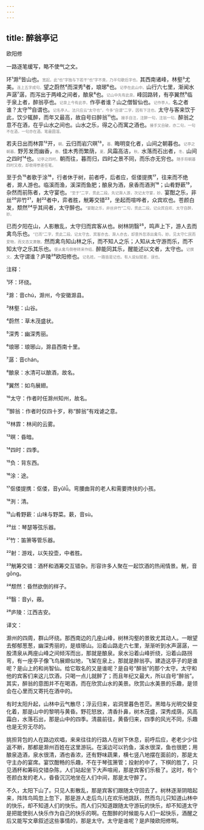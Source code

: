 ```yaml
---
---
---
```

title: 醉翁亭记
---




欧阳修





一路逐笔缓写，略不使气之文。





环¹滁²皆山也。<font color=gray size=0.8rem>宽起。此“也”字独与下若干“也”字不类，乃半句歇后字也。</font>其西南诸峰，林壑³尤美。<font color=gray size=0.8rem>连上五字成句。</font>望之蔚然⁴而深秀⁵者，琅琊⁶也。<font color=gray size=0.8rem>记亭在此山中。</font>山行六七里，渐闻水声潺⁷潺，而泻出于两峰之间者，酿泉⁸也。<font color=gray size=0.8rem>记山中先有此泉。</font>峰回路转，有亭翼然⁹临于泉上者，醉翁亭也。<font color=gray size=0.8rem>记泉上今有此亭。</font>作亭者谁？山之僧智仙也。<font color=gray size=0.8rem>记作亭人。</font>名之者谁？太守¹⁰自谓也。<font color=gray size=0.8rem>记名亭人。法只应云“太守也”，今多“自谓”二字，因有下注也。</font>太守与客来饮于此，饮少辄醉，而年又最高，故自号曰醉翁¹¹也。<font color=gray size=0.8rem>接手自注，注醉一句，注翁一句。</font>醉翁之意不在酒，在乎山水之间也。山水之乐，得之心而寓之酒也。<font color=gray size=0.8rem>接手又自破，亦二句，一句不在酒，一句亦在酒。笔最圆溜。</font>

若夫日出而林霏¹²开，<font color=gray size=0.8rem>朝。</font>云归而岩穴暝¹³，<font color=gray size=0.8rem>暮。</font>晦明变化者，山间之朝暮也。<font color=gray size=0.8rem>记亭之朝暮。</font>野芳发而幽香，<font color=gray size=0.8rem>春。</font>佳木秀而繁荫，<font color=gray size=0.8rem>夏。</font>风霜高洁，<font color=gray size=0.8rem>秋。</font>水落而石出者，<font color=gray size=0.8rem>冬。</font>山间之四时¹⁴也。<font color=gray size=0.8rem>记亭之四时。</font>朝而往，暮而归，四时之景不同，而乐亦无穷也。<font color=gray size=0.8rem>随手将朝暮四时又收，却收得参差任笔。</font>

至于负¹⁵者歌于涂¹⁶，行者休于树，前者呼，后者应，伛偻提携¹⁷，往来而不绝者，滁人游也。临溪而渔，溪深而鱼肥；酿泉为酒，泉香而酒洌¹⁸；山肴野蔌¹⁹，杂然而前陈者，太守宴也。<font color=gray size=0.8rem>“至于”二字，贯此二段。先记滁人游，次记太守宴，妙。</font>宴酣之乐，非丝²⁰非竹²¹，射²²者中，弈者胜，觥筹交错²³，坐起而喧哗者，众宾欢也。苍颜白发，颓然²⁴乎其间者，太守醉也。<font color=gray size=0.8rem>“宴酣之乐，非丝非竹”二句，贯此二段。记众宾自欢、太守自醉，妙。</font>

已而夕阳在山，人影散乱，太守归而宾客从也。树林阴翳²⁵，鸣声上下，游人去而禽鸟乐也。<font color=gray size=0.8rem>“已而”二字，贯此二段。记太守去、宾客亦去、滁人亦去，却意外忽添出禽鸟，妙。见太守仁民而爱物，而文态又萧散。</font>然而禽鸟知山林之乐，而不知人之乐；人知从太守游而乐，而不知太守之乐其乐也。<font color=gray size=0.8rem>便从禽鸟倒卷转来作结。</font>醉能同其乐，醒能述以文者，太守也。<font color=gray size=0.8rem>记撰文。</font>太守谓谁？庐陵²⁶欧阳修也。<font color=gray size=0.8rem>记名姓。一路皆是记也。有人说似赋者，误也。</font>

注释：

¹环：环绕。

²滁：音chú，滁州，今安徽滁县。

³林壑：山谷。

⁴蔚然：草木茂盛状。

⁵深秀：幽深秀丽。

⁶琅琊：琅琊山，滁县西南十里。

⁷潺：音chán。

⁸酿泉：水清可以酿酒，故名。

⁹翼然：如鸟展翅。

¹⁰太守：作者时任滁州知州，故名。

¹¹醉翁：作者时仅四十岁，称“醉翁”有戏谑之意。

¹²林霏：林间的云雾。

¹³暝：昏暗。

¹⁴四时：四季。

¹⁵负：背东西。

¹⁶涂：途。

¹⁷伛偻提携：伛偻，音yǔlǚ。弯腰曲背的老人和需要搀扶的小孩。

¹⁸洌：清。

¹⁹山肴野蔌：山味与野菜。蔌，音sù。

²⁰丝：琴瑟等弦乐器。

²¹竹：笛箫等管乐器。

²²射：游戏，以矢投壶，中者胜。

²³觥筹交错：酒杯和酒筹交互错杂。形容许多人聚在一起饮酒的热闹情景。觥，音gōng。

²⁴颓然：昏然欲倒的样子。

²⁵翳：音yì，蔽。

²⁶庐陵：江西吉安。

译文：

滁州的四周，群山环绕。那西南边的几座山峰，树林沟壑的景致尤其动人。一眼望去郁郁葱葱，幽深秀丽的，是琅琊山。沿着山路走六七里，渐渐听到水声潺潺，一股清泉从两座山峰之间倾泻而出，那就是酿泉。泉水沿着山峰折绕，沿着山路拐弯，有一座亭子像飞鸟展翅似地，飞架在泉上，那就是醉翁亭。建造这亭子的是谁呢？是山上的和尚智仙。给它取名的又是谁呢？是自号“醉翁”的那个太守。太守和他的宾客们来这儿饮酒，只喝一点儿就醉了；而且年纪又最大，所以自号“醉翁”。其实，醉翁的意图并不在喝酒，而在欣赏山水的美景。欣赏山水美景的乐趣，是领会在心里而又寄托在酒中的。

有时太阳升起，山林中云气散尽；浮云归来，岩洞里暮色苍茫。黑暗与光明交替变化着，那是山中的黎明与黄昏。野花怒放，清香扑鼻，树木茂盛，深秀成荫，风高霜白，水落石出，那是山中的四季。清晨前往，黄昏归来，四季的风光不同，乐趣也是无穷无尽的。

挑担背包的人在路边欢唱，来来往往的行路人在树下休息，前呼后应，老老少少往返不断，那都是滁州百姓在这里游玩。在溪边可以钓鱼，溪水很深，鱼也很肥；用酿泉造酒，泉水很清，酒也香浓，还有野味蔬果，横七竖八地摆在面前的，那是太守主办的宴席。宴饮酣畅的乐趣，不在于琴弦箫管；投射的中了，下棋的胜了，只见酒杯和筹码交错杂陈，人们站起坐下大声喧闹，那是宾客们乐极了。这时，有个苍颜白发的老人，昏昏沉沉地坐在人们中间，那是太守醉了。

不久，太阳下山了。只见人影散乱，那是宾客们跟随太守回去了。树林逐渐阴暗起来，阵阵鸟鸣忽上忽下，那是游人走后鸟儿在欢乐地跳跃，然而鸟儿只知道山林中的快乐，却不知道人们的快乐。而人们只知道跟随太守游玩的快乐，却不知道太守是把能使别人快乐作为自己的快乐的啊。在酣醉的时候能与人们一起快乐，酒醒之后又能写文章叙述这些事情的，那是太守。太守是谁呢？是庐陵欧阳修啊。